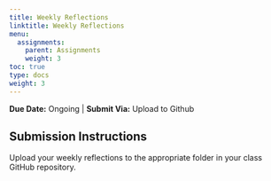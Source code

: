 ```yaml
---
title: Weekly Reflections
linktitle: Weekly Reflections
menu:
  assignments:
    parent: Assignments
    weight: 3
toc: true
type: docs
weight: 3
---
```


**Due Date:** Ongoing | **Submit Via:** Upload to Github

## Submission Instructions

Upload your weekly reflections to the appropriate folder in your class GitHub repository.